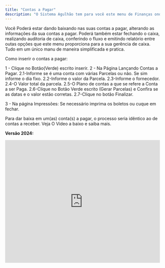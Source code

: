 ```yaml
---
title: "Contas a Pagar"
description: "O Sistema Agulhão tem para você este menu de Finanças onde você estará cadastrando Suas contas a Pagar."
---
```


Você Poderá estar dando baixando nas suas contas a pagar, alterando as informações da sua contas a pagar. Poderá também estar fechando o caixa, realizando auditoria de caixa, conferindo o fluxo e emitindo relatório entre outas opções que este menu proporciona para a sua gerência de caixa. Tudo em um único manu de maneira simplificada e pratica.

Como inserir o contas a pagar:

1 - Clique no Botão(Verde) escrito inserir.
2 - Na Página Lançando Contas a Pagar.
2.1-Informe se é uma conta com várias Parcelas ou não. Se sim informe o dia fixo.
2.2-Informe o valor da Parcela.
2.3-Informe o fornecedor.
2.4-O Valor total da parcela.
2.5-O Plano de contas a que se refere a Conta a ser Paga.
2.6-Clique no Botão Verde escrito (Gerar Parcelas) e Confira se as datas e o valor estão corretas.
2.7-Clique no botão Finalizar.

3 - Na página Impressões: Se necessário imprima os boletos ou cuque em fechar.

Para dar baixa em um(as) conta(s) a pagar, o processo seria idêntico ao de contas a receber. Veja O Vídeo a baixo e saiba mais.

**Versão 2024:**

<iframe width="100%" height="400" src="https://www.youtube.com/embed/JzrDXqgZ0jo" title="Como realizar a monitoria do Contas a Pagar? | Financeiro Aguhlão Web" frameborder="0" allow="accelerometer; autoplay; clipboard-write; encrypted-media; gyroscope; picture-in-picture; web-share" referrerpolicy="strict-origin-when-cross-origin" allowfullscreen />

**Versão 2022:**

<iframe width="100%" height="400" src="https://www.youtube.com/embed/sp0MBRHI828" title="Comoo  funciona o Contas a Pagar | Produtos Agulhão Web" frameborder="0" allow="accelerometer; autoplay; clipboard-write; encrypted-media; gyroscope; picture-in-picture; web-share" referrerpolicy="strict-origin-when-cross-origin" allowfullscreen />